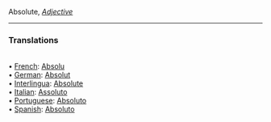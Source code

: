 Absolute, <i>[[Adjective]]</i> <HR> <P> <H3>Translations</H3><BR>• [[French]]: [[Absolu]]<BR>• [[German]]: [[Absolut]]<BR>• [[Interlingua]]: [[Absolute]]<BR>• [[Italian]]: [[Assoluto]]<BR>• [[Portuguese]]: [[Absoluto]]<BR>• [[Spanish]]: [[Absoluto]]<BR>